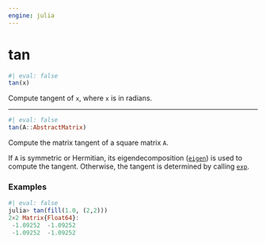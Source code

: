 ```yaml
---
engine: julia
---
```


# tan
    

```julia
#| eval: false
tan(x)

```


Compute tangent of `x`, where `x` is in radians.
 

 --- 
 
```julia
#| eval: false
tan(A::AbstractMatrix)

```


Compute the matrix tangent of a square matrix `A`.
 

If `A` is symmetric or Hermitian, its eigendecomposition ([`eigen`](@ref)) is used to compute the tangent. Otherwise, the tangent is determined by calling [`exp`](@ref).
 


### Examples
    


```julia
#| eval: false
julia> tan(fill(1.0, (2,2)))
2×2 Matrix{Float64}:
 -1.09252  -1.09252
 -1.09252  -1.09252

```


